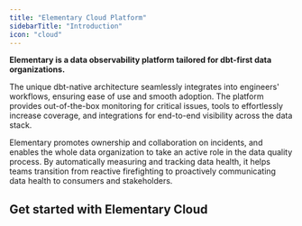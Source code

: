 ```yaml
---
title: "Elementary Cloud Platform"
sidebarTitle: "Introduction"
icon: "cloud"
---
```


**Elementary is a data observability platform tailored for dbt-first data organizations.**

The unique dbt-native architecture seamlessly integrates into engineers' workflows, ensuring ease of use and smooth adoption.
The platform provides out-of-the-box monitoring for critical issues, tools to effortlessly increase coverage, and integrations for end-to-end visibility across the data stack.

Elementary promotes ownership and collaboration on incidents, and enables the whole data organization to take an active role in the data quality process.
By automatically measuring and tracking data health, it helps teams transition from reactive firefighting to proactively communicating data health to consumers and stakeholders.


<CardGroup cols={3}>
  <Card title="Cloud Platform Features" icon="diagram-project" href="https://docs.elementary-data.com/cloud/features" >
  </Card>
 <Card title="Integrations" icon="puzzle-piece" href="https://docs.elementary-data.com/features/integrations" >
  </Card>
  <Card title="Architecture and Security" icon="user-lock" href="https://docs.elementary-data.com/cloud/general/security-and-privacy" >
  </Card>
</CardGroup>

## Get started with Elementary Cloud


<Card title="Quick start" href="/quickstart" />

<Card title="Book a call with our team" href="https://meetings-eu1.hubspot.com/joost-boonzajer-flaes/intro-call-docs" />
